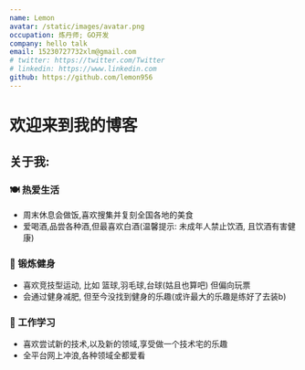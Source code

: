 ```yaml
---
name: Lemon
avatar: /static/images/avatar.png
occupation: 炼丹师; GO开发
company: hello talk
email: 15230727732xlm@gmail.com
# twitter: https://twitter.com/Twitter
# linkedin: https://www.linkedin.com
github: https://github.com/lemon956
---
```


# 欢迎来到我的博客

## 关于我:

### 🍽️ 热爱生活

- 周末休息会做饭,喜欢搜集并复刻全国各地的美食
- 爱喝酒,品尝各种酒,但最喜欢白酒(温馨提示: 未成年人禁止饮酒, 且饮酒有害健康)

### 💪 锻炼健身

- 喜欢竞技型运动, 比如 篮球,羽毛球,台球(姑且也算吧) 但偏向玩票
- 会通过健身减肥, 但至今没找到健身的乐趣(或许最大的乐趣是练好了去装b)

### 🧠 工作学习

- 喜欢尝试新的技术,以及新的领域,享受做一个技术宅的乐趣
- 全平台网上冲浪,各种领域全都爱看
